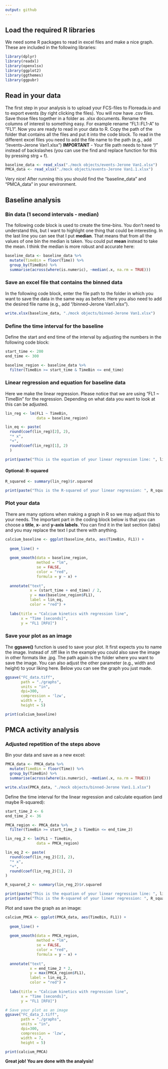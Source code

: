 ```yaml
---
output: github
---
```


## Load the required R libraries
We need some R packages to read in excel files and make a nice graph. These are included in the following libraries:

```r
library(dplyr)
library(readxl)
library(openxlsx)
library(ggplot2)
library(ggthemes)
library(ggpubr)
```

## Read in your data
The first step in your analysis is to upload your FCS-files to Floreada.io and to export events (by right clicking the files). You will now have .csv files. Save those files together in a folder as .xlsx documents. Rename the columns of interest to something easy. For example rename "FL1::FL1-A" to "FL1". Now you are ready to read in your data to R. Copy the path of the folder that contains all the files and put it into the code block. To read in the different excel files you need to add the file name to the path (e.g., add "/events-Jerone Van1.xlsx") **IMPORTANT** - Your file path needs to have "/" instead of backslashes (you can use the find and replace function for this by pressing strg + f). 

```r
baseline_data <- read_xlsx("./mock objects/events-Jerone Van1.xlsx")
PMCA_data <- read_xlsx("./mock objects/events-Jerone Van1.1.xlsx")
```
Very nice! After running this you should find the "baseline_data" and "PMCA_data" in your environment.

## Baseline analysis
### Bin data (1 second intervals - median)
The following code block is used to create the time-bins. You don't need to understand this, but I want to highlight one thing that could be interesting. In the last line you can see that I put **median**. That means that from all the values of one bin the median is taken. You could put **mean** instead to take the mean. I think the median is more robust and accurate here:

```r
baseline_data <- baseline_data %>%
  mutate(TimeBin = floor(Time)) %>%
  group_by(TimeBin) %>%
  summarise(across(where(is.numeric), ~median(.x, na.rm = TRUE)))
```

### Save an excel file that contains the binned data
In the following code block, enter the file path to the folder in which you want to save the data in the same way as before. Here you also need to add the desired file name (e.g., add "/binned-Jerone Van1.xlsx").

```r
write.xlsx(baseline_data, "./mock objects/binned-Jerone Van1.xlsx")
```

### Define the time interval for the baseline
Define the start and end time of the interval by adjusting the numbers in the following code block:

```r
start_time <- 200
end_time <- 300

baseline_region <- baseline_data %>%
  filter(TimeBin >= start_time & TimeBin <= end_time)
```

### Linear regression and equation for baseline data
Here we make the linear regression. Please notice that we are using "FL1 ~ TimeBin" for the regression. Depending on what data you want to look at this can be adjusted.

```r
lin_reg <- lm(FL1 ~ TimeBin, 
              data = baseline_region)

lin_eq <- paste(
  round(coef(lin_reg)[2], 2), 
  "* x", 
  "+", 
  round(coef(lin_reg)[1], 2)
  )

print(paste("This is the equation of your linear regression line: ", lin_eq))
```

#### Optional: R-squared

```r
R_squared <- summary(lin_reg)$r.squared

print(paste("This is the R-squared of your linear regression: ", R_squared))
```

### Plot your data 
There are many options when making a graph in R so we may adjust this to your needs. The important part in the coding block below is that you can choose a **title**, **x-** and **y-axis labels**. You can find it in the last section (labs) and you may  replace the text I put there with anything. 

```r
calcium_baseline <- ggplot(baseline_data, aes(TimeBin, FL1)) +
  
  geom_line() +
  
  geom_smooth(data = baseline_region, 
              method = "lm", 
              se = FALSE, 
              color = "red", 
              formula = y ~ x) +
  
  annotate("text", 
           x = (start_time + end_time) / 2, 
           y = max(baseline_region$FL1), 
           label = lin_eq, 
           color = "red") +
  
  labs(title = "Calcium kinetics with regression line",
       x = "Time [seconds]",
       y = "FL1 [RFU]")
```

### Save your plot as an image
The **ggsave()** function is used to save your plot. It first expects you to name the image. Instead of .tiff like in the example you could also save the image in other formats like .jpg. The path again is the folder where you want to save the image. You can also adjust the other parameter (e.g., width and height) to your liking here. Below you can see the graph you just made.

```r
ggsave("FC_data.tiff", 
       path = "./graphs", 
       units = "in", 
       dpi=300, 
       compression = 'lzw',
       width = 7, 
       height = 5)

print(calcium_baseline)
```

## PMCA activity analysis
### Adjusted repetition of the steps above
Bin your data and save as a new excel:

```r
PMCA_data <- PMCA_data %>%
  mutate(TimeBin = floor(Time)) %>%
  group_by(TimeBin) %>%
  summarise(across(where(is.numeric), ~median(.x, na.rm = TRUE)))

write.xlsx(PMCA_data, "./mock objects/binned-Jerone Van1.1.xlsx")
```

Define the time interval for the linear regression and calculate equation (and maybe R-squared):

```r
start_time_2 <- 6
end_time_2 <- 36

PMCA_region <- PMCA_data %>%
  filter(TimeBin >= start_time_2 & TimeBin <= end_time_2)

lin_reg_2 <- lm(FL1 ~ TimeBin, 
              data = PMCA_region)

lin_eq_2 <- paste(
  round(coef(lin_reg_2)[2], 2), 
  "* x", 
  "+", 
  round(coef(lin_reg_2)[1], 2)
)

R_squared_2 <- summary(lin_reg_2)$r.squared

print(paste("This is the equation of your linear regression line: ", lin_eq_2))
print(paste("This is the R-squared of your linear regression: ", R_squared_2))
```

Plot and save the graph as an image:

```r
calcium_PMCA <- ggplot(PMCA_data, aes(TimeBin, FL1)) +
  
  geom_line() +
  
  geom_smooth(data = PMCA_region, 
              method = "lm", 
              se = FALSE, 
              color = "red", 
              formula = y ~ x) +
  
  annotate("text", 
           x = end_time_2 * 2, 
           y = max(PMCA_region$FL1), 
           label = lin_eq_2, 
           color = "red") +
  
  labs(title = "Calcium kinetics with regression line",
       x = "Time [seconds]",
       y = "FL1 [RFU]")

# Save your plot as an image
ggsave("FC_data_2.tiff", 
       path = "./graphs", 
       units = "in", 
       dpi=300, 
       compression = 'lzw',
       width = 7, 
       height = 5)

print(calcium_PMCA)
```

**Great job! You are done with the analysis!** 